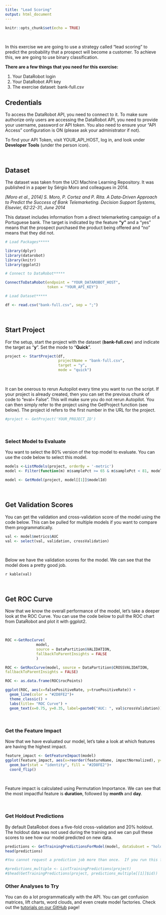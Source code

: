 ```yaml
---
title: "Lead Scoring"
output: html_document
---
```


```r
knitr::opts_chunk$set(echo = TRUE)
```

&nbsp;

In this exercise we are going to use a strategy called “lead scoring” to predict the probability that a prospect will become a customer. To achieve this, we are going to use binary classification.

**There are a few things that you need for this exercise:**

1. Your DataRobot login
2. Your DataRobot API key
3. The exercise dataset: bank-full.csv

## Credentials
To access the DataRobot API, you need to connect to it. To make sure authorize only users are accessing the DataRobot API, you need to provide your username, password or API token. You also need to ensure your "API Access" configuration is ON (please ask your administrator if not).

To find your API Token, visit YOUR_API_HOST, log in, and look under **Developer Tools** (under the person icon).

&nbsp;

## Dataset

The dataset was taken from the UCI Machine Learning Repository.  It was published in a paper by Sérgio Moro and colleagues in 2014.

*[Moro et al., 2014] S. Moro, P. Cortez and P. Rita. A Data-Driven Approach to Predict the Success of Bank Telemarketing. Decision Support Systems, Elsevier, 62:22-31, June 2014*

This dataset includes information from a direct telemarketing campaign of a Portuguese bank.  The target is indicated by the feature **“y”** and a “yes” means that the prospect purchased the product being offered and “no” means that they did not.


```r
# Load Packages*****

library(dplyr)
library(datarobot)
library(knitr)
library(ggplot2)

# Connect to DataRobot*****

ConnectToDataRobot(endpoint = "YOUR_DATAROBOT_HOST",
                   token = "YOUR_API_KEY")

# Load Dataset*****

df <- read.csv("bank-full.csv", sep = ";")
```

&nbsp;

## Start Project

For the setup, start the project with the dataset (**bank-full.csv**) and indicate the target as “**y**”.  Set the mode to "**Quick**".


```r
project <- StartProject(df,
                        projectName = "bank-full.csv",
                        target = "y",
                        mode = "quick")

```

&nbsp;

It can be onerous to rerun Autopilot every time you want to run the script.  If your project is already created, then you can set the previous chunk of code to "eval= False".  This will make sure you do not rerun Autopilot.  You can then simply refer to the project using the GetProject function (see below).  The project id refers to the first number in the URL for the project.

```r
#project <- GetProject('YOUR_PROJECT_ID')
```

&nbsp;

### Select Model to Evaluate

You want to select the 80% version of the top model to evaluate.  You can use the code below to select this model.

```r

models <-ListModels(project, orderBy = '-metric')
model <- Filter(function(m) m$samplePct >= 65 & m$samplePct < 81, models)

model <- GetModel(project, model[[1]]$modelId)

```

&nbsp;

## Get Validation Scores

You can get the validation and cross-validation score of the model using the code below.  This can be pulled for multiple models if you want to compare them programmatically.


```r
val <- model$metrics$AUC
val <- select(val, validation, crossValidation)
```

&nbsp;

Below we have the validation scores for the model. We can see that the model does a pretty good job.

`r kable(val)`

&nbsp;

## Get ROC Curve

Now that we know the overall performance of the model, let's take a deeper look at the ROC Curve.  You can use the code below to pull the ROC chart from DataRobot and plot it with ggplot2.

&nbsp;

```r
ROC <-GetRocCurve(
              model,
              source = DataPartition$VALIDATION,
              fallbackToParentInsights = FALSE
              )

ROC <- GetRocCurve(model, source = DataPartition$CROSSVALIDATION,
fallbackToParentInsights = FALSE)

ROC <- as.data.frame(ROC$rocPoints)

ggplot(ROC, aes(x=falsePositiveRate, y=truePositiveRate)) +
  geom_line(color = "#2D8FE2")+
  theme_classic() +
  labs(title= "ROC Curve") +
  geom_text(x=0.75, y=0.35, label=paste0("AUC: ", val$crossValidation))
```

&nbsp;

### Get the Feature Impact

Now that we have evaluated our model, let's take a look at which features are having the highest impact.

```r
feature_impact <- GetFeatureImpact(model)
ggplot(feature_impact, aes(x=reorder(featureName, impactNormalized), y=impactNormalized)) +
  geom_bar(stat = "identity", fill = "#2D8FE2")+
  coord_flip()
```

&nbsp;

Feature impact is calculated using Permutation Importance.  We can see that the most impactful feature is **duration**, followed by **month** and **day**.


&nbsp;

### Get Holdout Predictions

By default DataRobot does a five-fold cross-validation and 20% holdout. The holdout data was not used during the training and we can pull these scores to see how our model predicted on new data.

```r
predictions <- GetTrainingPredictionsForModel(model, dataSubset = "holdout")
head(predictions)

#You cannot request a prediction job more than once.  If you run this file multiple times, then comment out the other code in this chunk and uncomment the following code.

#predictions_multiple <- ListTrainingPredictions(project)
#$head(GetTrainingPredictions(project, predictions_multiple[[1]]$id))
```


### Other Analyses to Try

You can do a lot programmatically with the API.  You can get confusion matrices, lift charts, word clouds, and even create model factories.  Check out the [tutorials on our GitHub](https://github.com/datarobot-community/tutorials-for-data-scientists) page!
